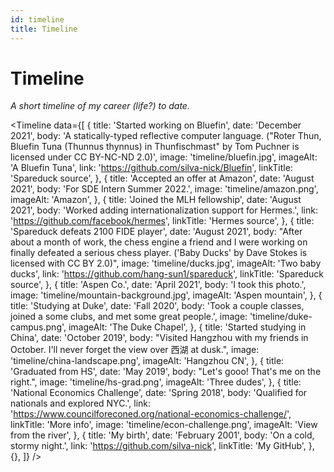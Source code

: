```yaml
---
id: timeline
title: Timeline
---
```


# Timeline

_A short timeline of my career (life?) to date._


<Timeline
  data={[
    {
      title: 'Started working on Bluefin',
      date: 'December 2021',
      body: 'A statically-typed reflective computer language. ("Roter Thun, Bluefin Tuna (Thunnus thynnus) in Thunfischmast" by Tom Puchner is licensed under CC BY-NC-ND 2.0)',
      image: 'timeline/bluefin.jpg',
      imageAlt: 'A Bluefin Tuna',
      link: 'https://github.com/silva-nick/Bluefin',
      linkTitle: 'Spareduck source',
    },
    {
      title: 'Accepted an offer at Amazon',
      date: 'August 2021',
      body: 'For SDE Intern Summer 2022.',
      image: 'timeline/amazon.png',
      imageAlt: 'Amazon',
    },
    {
      title: 'Joined the MLH fellowship',
      date: 'August 2021',
      body: 'Worked adding internationalization support for Hermes.',
      link: 'https://github.com/facebook/hermes',
      linkTitle: 'Hermes source',
    },
    {
      title: 'Spareduck defeats 2100 FIDE player',
      date: 'August 2021',
      body: "After about a month of work, the chess engine a friend and I were working on finally defeated a serious chess player. ('Baby Ducks' by Dave Stokes is licensed with CC BY 2.0)",
      image: 'timeline/ducks.jpg',
      imageAlt: 'Two baby ducks',
      link: 'https://github.com/hang-sun1/spareduck',
      linkTitle: 'Spareduck source',
    },
    {
      title: 'Aspen Co.',
      date: 'April 2021',
      body: 'I took this photo.',
      image: 'timeline/mountain-background.jpg',
      imageAlt: 'Aspen mountain',
    },
    {
      title: 'Studying at Duke',
      date: 'Fall 2020',
      body: 'Took a couple classes, joined a some clubs, and met some great people.',
      image: 'timeline/duke-campus.png',
      imageAlt: 'The Duke Chapel',
    },
    {
      title: 'Started studying in China',
      date: 'October 2019',
      body: "Visited Hangzhou with my friends in October. I'll never forget the view over 西湖 at dusk.",
      image: 'timeline/china-landscape.png',
      imageAlt: 'Hangzhou CN',
    },
    {
      title: 'Graduated from HS',
      date: 'May 2019',
      body: "Let's gooo! That's me on the right.",
      image: 'timeline/hs-grad.png',
      imageAlt: 'Three dudes',
    },
    {
      title: 'National Economics Challenge',
      date: 'Spring 2018',
      body: 'Qualified for nationals and explored NYC.',
      link: 'https://www.councilforeconed.org/national-economics-challenge/',
      linkTitle: 'More info',
      image: 'timeline/econ-challenge.png',
      imageAlt: 'View from the river',
    },
    {
      title: 'My birth',
      date: 'February 2001',
      body: 'On a cold, stormy night.',
      link: 'https://github.com/silva-nick',
      linkTitle: 'My GitHub',
    },
    {},
  ]}
/>
